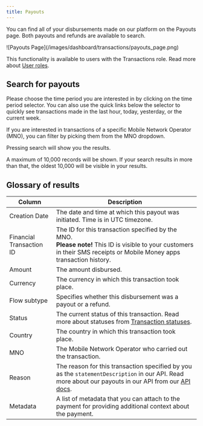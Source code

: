 ```yaml
---
title: Payouts
---
```


You can find all of your disbursements made on our platform on the Payouts page. Both payouts and refunds are available to search.

<Frame>
    ![Payouts Page](/images/dashboard/transactions/payouts_page.png)
</Frame>

This functionality is available to users with the Transactions role. Read more about [User roles](/dashboard/user_management/user_roles).

## Search for payouts

Please choose the time period you are interested in by clicking on the time period selector. You can also use the quick links below the selector to quickly see transactions made in the last hour, today, yesterday, or the current week.

If you are interested in transactions of a specific Mobile Network Operator (MNO), you can filter by picking them from the MNO dropdown.

Pressing search will show you the results.

<Info>
    A maximum of 10,000 records will be shown. If your search results in more than that, the oldest 10,000 will be visible in your results.
</Info>

## Glossary of results

| Column                | Description                                                                                         |
|-----------------------|-----------------------------------------------------------------------------------------------------|
| Creation Date         | The date and time at which this payout was initiated. Time is in UTC timezone.                      |
| Financial Transaction ID | The ID for this transaction specified by the MNO. <br />**Please note!** This ID is visible to your customers in their SMS receipts or Mobile Money apps transaction history. |
| Amount                | The amount disbursed.                                                                               |
| Currency              | The currency in which this transaction took place.                                                  |
| Flow subtype          | Specifies whether this disbursement was a payout or a refund.                                       |
| Status                | The current status of this transaction. Read more about statuses from [Transaction statuses](/dashboard/transactions/transaction_statuses). |
| Country               | The country in which this transaction took place.                                                   |
| MNO                   | The Mobile Network Operator who carried out the transaction.                                        |
| Reason                | The reason for this transaction specified by you as the `statementDescription` in our API. Read more about our payouts in our API from our [API docs](/v1/api-reference/payouts/request-payout). |
| Metadata              | A list of metadata that you can attach to the payment for providing additional context about the payment. |